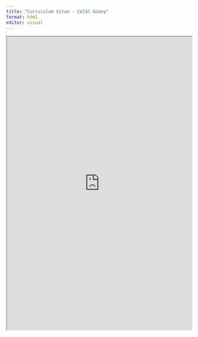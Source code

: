 ```yaml
---
title: "Curriculum Vitae - Celâl Güney"
format: html
editor: visual
---
```


<iframe width="100%" height="800" src="https://github.com/Jeylal/celalguney/blob/master/cv.pdf">

</iframe>
